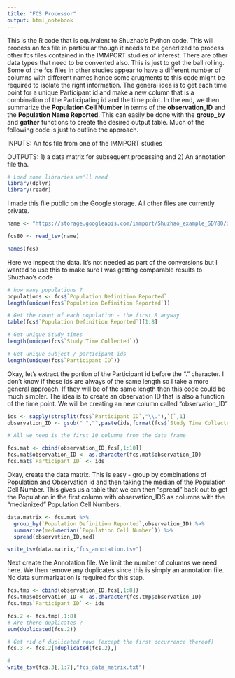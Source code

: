 ```yaml
---
title: "FCS Processor"
output: html_notebook
---
```


This is the R code that is equivalent to Shuzhao's Python code. This will process an fcs file in particular
though it needs to be generlized to process other fcs files contained in the IMMPORT studies of interest. There are
other data types that need to be converted also. This is just to get the ball rolling. Some of the fcs files in other studies appear to have a different number of  columns with different names hence some arugments to this code might be required to isolate the right information. The general idea is to get each time point for a unique Participant id and make a new column
that is a combination of the Participating id and the time point. In the end, we then summarize the **Population Cell Number**
in terms of the **observation_ID** and the **Population Name Reported**. This can easily be done with the **group_by** and **gather** functions to create the desired output table. Much of the following code is just to outline the approach. 

INPUTS: An fcs file from one of the IMMPORT studies

OUTPUTS: 1) a data matrix for subsequent processing and 2) An annotation file tha. 

```r
# Load some libraries we'll need
library(dplyr)
library(readr)
```

I made this file public on the Google storage. All other files are currently private.

```r
name <- "https://storage.googleapis.com/immport/Shuzhao_example_SDY80/datasrc/fcs_analyzed_result_2018-04-02_07-02-30.tsv"

fcs80 <- read_tsv(name)

names(fcs)
```

Here we inspect the data. It's not needed as part of the conversions but I wanted to use this to make sure 
I was getting comparable results to Shuzhao's code

```r
# how many populations ?
populations <- fcs$`Population Definition Reported`
length(unique(fcs$`Population Definition Reported`))

# Get the count of each population - the first 8 anyway
table(fcs$`Population Definition Reported`)[1:8]

# Get unique Study times
length(unique(fcs$`Study Time Collected`))

# Get unique subject / participant ids
length(unique(fcs$`Participant ID`))

```


Okay, let's extract the portion of the Participant id before the "." character. I don't know if these ids are always of the same length so I take a more general approach. If they will be of the same length then this code could be much simpler. The idea is to create an observation ID that is also a function of the time point. We will be creating an new column called "observation_ID"

```r
ids <- sapply(strsplit(fcs$`Participant ID`,"\\."),`[`,1)
observation_ID <- gsub(" ","",paste(ids,format(fcs$`Study Time Collected`,nsmall=1),sep="_"))

# All we need is the first 10 columns from the data frame

fcs.mat <- cbind(observation_ID,fcs[,1:10])
fcs.mat$observation_ID <- as.character(fcs.mat$observation_ID)
fcs.mat$`Participant ID` <- ids 

```

Okay, create the data matrix. This is easy - group by combinations of Population and Observation id 
and then taking the median of the Population Cell Number. This gives us a table that we can then
"spread" back out to get the Population in the first column with observation_IDS as columns with 
the "medianized" Population Cell Numbers. 

```r
data.matrix <- fcs.mat %>% 
  group_by(`Population Definition Reported`,observation_ID) %>%
  summarize(med=median(`Population Cell Number`)) %>% 
  spread(observation_ID,med) 

write_tsv(data.matrix,"fcs_annotation.tsv")

```

Next create the Annotation file. We limit the number of columns we need here. We then remove any duplicates since this is
simply an annotation file. No data summarization is required for this step. 

```r
fcs.tmp <- cbind(observation_ID,fcs[,1:8])
fcs.tmp$observation_ID <- as.character(fcs.tmp$observation_ID)
fcs.tmp$`Participant ID` <- ids 

fcs.2 <- fcs.tmp[,1:8]
# Are there duplicates ?
sum(duplicated(fcs.2))

# Get rid of duplicated rows (except the first occurrence thereof)
fcs.3 <- fcs.2[!duplicated(fcs.2),]

# 
write_tsv(fcs.3[,1:7],"fcs_data_matrix.txt")

```

